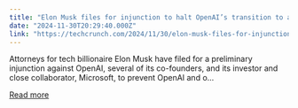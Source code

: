 ```yaml
---
title: "Elon Musk files for injunction to halt OpenAI’s transition to a for-profit"
date: "2024-11-30T20:29:40.000Z"
link: "https://techcrunch.com/2024/11/30/elon-musk-files-for-injunction-to-halt-openais-transition-to-a-for-profit/"
---
```


Attorneys for tech billionaire Elon Musk have filed for a preliminary injunction against OpenAI, several of its co-founders, and its investor and close collaborator, Microsoft, to prevent OpenAI and o...

[Read more](https://techcrunch.com/2024/11/30/elon-musk-files-for-injunction-to-halt-openais-transition-to-a-for-profit/)
